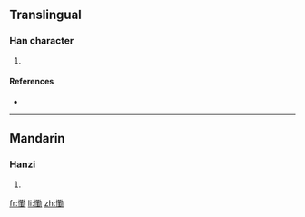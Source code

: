 ==Translingual==

===Han character===
{{Han char|rn=61|rad=心|as=13|sn=16|four=|canj=心廿一尸 (PTMS)}}

# {{defn|Han|sort=心13}}

====References====
* {{Han ref|kx=0405.140|dkj=11322|dj=0745.240|hdz=42360.010|uh=61C4|ud=25028}}

----

==Mandarin==

===Hanzi===
{{cmn-hanzi|pin=[[qín]] ([[qin2]])|wg=ch'in<sup>2</sup>}}

# {{defn|Mandarin}}

[[fr:懄]]
[[li:懄]]
[[zh:懄]]
